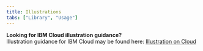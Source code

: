```yaml
---
title: Illustrations
tabs: ["Library", "Usage"]
---
```



<InlineNotification kind="warning">

**Looking for IBM Cloud illustration guidance?** <br />
Illustration guidance for IBM Cloud may be found here: [Illustration on Cloud](https://pages.github.ibm.com/cdai-design/cloud-pal/design-guidelines/illustration)

</InlineNotification>

<PictogramContainer />
